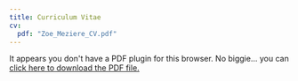 ```yaml
---
title: Curriculum Vitae
cv:
  pdf: "Zoe_Meziere_CV.pdf"
---
```


```{=html}
<object data="Zoe_Meziere_CV.pdf" type="application/pdf" width="100%" height="100%" style="min-height:100vh;">
    <p>It appears you don't have a PDF plugin for this browser.
    No biggie... you can <a href="Zoe_Meziere_CV.pdf">click here to
    download the PDF file.</a></p>
</object>
```
